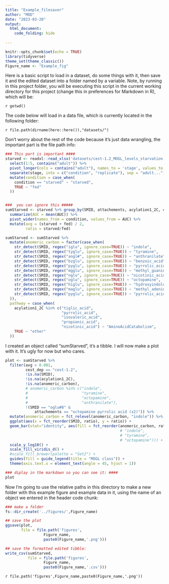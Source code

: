 ```yaml
---
title: "Example_filesaver"
author: "MOD"
date: "2023-03-20"
output: 
  html_document:
    code_folding: hide
  
---
```


```r
knitr::opts_chunk$set(echo = TRUE)
library(tidyverse)
theme_set(theme_classic())
Figure_name <- "Example_fig"

```

Here is a basic script to load in a dataset, do some things with it, then save it and the edited dataset into a folder named by a variable. Note, by running in this project folder, you will be executing this script in the current working directory for this project (change this in preferences for Markdown in R), which will be:

`r getwd()`

The code below will load in a data file, which is currently located in the following folder: 

`r file.path(dirname(here::here()),"datasets/")`

Don't worry about the rest of the code because it's just data wrangling, the important part is the file path info: 

```r
### This part is important ####
starved <- readxl::read_xlsx('datasets/cest-1.2_MOGL_levels_starvation.xlsx') %>%
  select(1:5, contains("adult")) %>%
  pivot_longer(cols = contains("adult"), names_to = 'stage', values_to = 'AUC') %>%
  separate(stage, into = c("condition", "replicate"), sep = "adult...") %>%
  mutate(condition = case_when(
    condition == "starved" ~ "starved",
    TRUE ~ "fed"
  ))


###  you can ignore this #####
sumStarved <- starved %>% group_by(SMID, attachements, acylation1_2C, condition, cest_dep) %>%
  summarize(AUC = mean(AUC)) %>%
  pivot_wider(names_from = condition, values_from = AUC) %>%
  mutate(avg = (starved + fed) / 2,
         ratio = starved/fed)

sumStarved <- sumStarved %>%
  mutate(anomeric_carbon = factor(case_when(
    str_detect(SMID, regex("iglu", ignore_case=TRUE)) ~ "indole",
    str_detect(SMID, regex("tyglu", ignore_case=TRUE)) ~ "tyramine",
    str_detect(SMID, regex("angl#", ignore_case=TRUE)) ~ "anthranilate",
    str_detect(SMID, regex("bzglu", ignore_case=TRUE)) ~ "benzoic_acid",
    str_detect(SMID, regex("pyglu", ignore_case=TRUE)) ~ "pyrrolic_acid",
    str_detect(SMID, regex("mgglu", ignore_case=TRUE)) ~ "methyl_guanine",
    str_detect(SMID, regex("nglu", ignore_case=TRUE)) ~ "nicotinic_acid",
    str_detect(SMID, regex("oglu", ignore_case=TRUE)) ~ "octopamine",
    str_detect(SMID, regex("higlu", ignore_case=TRUE)) ~ "hydroxyindole",
    str_detect(SMID, regex("maglu", ignore_case=TRUE)) ~ "methyl_adenine",
    str_detect(SMID, regex("pyglu", ignore_case=TRUE)) ~ "pyrrolic_acid"
  )),
  pathway = case_when(
    acylation1_2C %in% c("tiglic_acid", 
                         "pyrrolic_acid", 
                         "isovaleric_acid",
                         "propionic_acid",
                         "nicotinic_acid") ~ "AminoAcidCatabolism",
    TRUE ~ "other"
  ))

```


I created an object called "sumStarved", it's a tibble. I will now make a plot with it. It's ugly for now but who cares. 

```r
plot <- sumStarved %>%
  filter(avg > 0.001,
         cest_dep == "cest-1.2",
         !is.na(SMID),
         !is.na(acylation1_2C),
         !is.na(anomeric_carbon),
         # anomeric_carbon %in% c("indole", 
         #                        "tyramine", 
         #                        "octopamine", 
         #                        "anthranilate"),
         !(SMID == "oglu#8" &
             attachements == "octopamine pyrrolic acid (x2)")) %>%
  mutate(anomeric_carbon = fct_relevel(anomeric_carbon, "indole")) %>%
  ggplot(aes(x = fct_reorder(SMID, ratio), y = ratio)) +
  geom_bar(stat="identity", aes(fill = fct_reorder(anomeric_carbon, ratio, mean, .desc = TRUE))) +
                                                   # "indole", 
                                                   # "tyramine",
                                                   # "octopamine"))) +
  scale_y_log10() +
  scale_fill_viridis_d() +
  #scale_fill_brewer(palette = "Set2") + 
  guides(fill = guide_legend(title = "MOGL class")) +
  theme(axis.text.x = element_text(angle = 45, hjust = 1))

### diplay in the markdown so you can see it: ####
plot
```

Now I'm going to use the relative paths in this directory to make a new folder with this example figure and example data in it, using the name of an object we entered in the header code chunk: 

```r

### make a folder
fs::dir_create('../figures/',Figure_name)

## save the plot
ggsave(plot,
       file = file.path('figures',
                 Figure_name,
                 paste0(Figure_name,'.png')))

## save the formatted edited tibble:
write_csv(sumStarved,
          file = file.path('figures',
                 Figure_name,
                 paste0(Figure_name,'.csv')))

```

`r file.path('figures',Figure_name,paste0(Figure_name,'.png'))`

